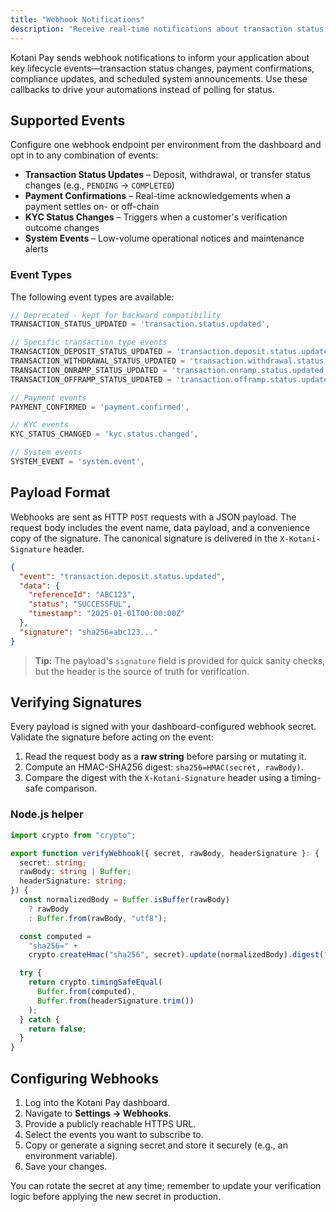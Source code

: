 ```yaml
---
title: "Webhook Notifications"
description: "Receive real-time notifications about transaction status updates and other events."
---
```


Kotani Pay sends webhook notifications to inform your application about key lifecycle events—transaction status changes, payment confirmations, compliance updates, and scheduled system announcements. Use these callbacks to drive your automations instead of polling for status.

## Supported Events

Configure one webhook endpoint per environment from the dashboard and opt in to any combination of events:

- **Transaction Status Updates** – Deposit, withdrawal, or transfer status changes (e.g., `PENDING` → `COMPLETED`)
- **Payment Confirmations** – Real-time acknowledgements when a payment settles on- or off-chain
- **KYC Status Changes** – Triggers when a customer's verification outcome changes
- **System Events** – Low-volume operational notices and maintenance alerts

### Event Types

The following event types are available:

```typescript
// Deprecated - kept for backward compatibility
TRANSACTION_STATUS_UPDATED = 'transaction.status.updated',

// Specific transaction type events
TRANSACTION_DEPOSIT_STATUS_UPDATED = 'transaction.deposit.status.updated',
TRANSACTION_WITHDRAWAL_STATUS_UPDATED = 'transaction.withdrawal.status.updated',
TRANSACTION_ONRAMP_STATUS_UPDATED = 'transaction.onramp.status.updated',
TRANSACTION_OFFRAMP_STATUS_UPDATED = 'transaction.offramp.status.updated',

// Payment events
PAYMENT_CONFIRMED = 'payment.confirmed',

// KYC events
KYC_STATUS_CHANGED = 'kyc.status.changed',

// System events
SYSTEM_EVENT = 'system.event',
```

## Payload Format

Webhooks are sent as HTTP `POST` requests with a JSON payload. The request body includes the event name, data payload, and a convenience copy of the signature. The canonical signature is delivered in the `X-Kotani-Signature` header.

```json
{
  "event": "transaction.deposit.status.updated",
  "data": {
    "referenceId": "ABC123",
    "status": "SUCCESSFUL",
    "timestamp": "2025-01-01T00:00:00Z"
  },
  "signature": "sha256=abc123..."
}
```

> **Tip:** The payload's `signature` field is provided for quick sanity checks, but the header is the source of truth for verification.

## Verifying Signatures

Every payload is signed with your dashboard-configured webhook secret. Validate the signature before acting on the event:

1. Read the request body as a **raw string** before parsing or mutating it.
2. Compute an HMAC-SHA256 digest: `sha256=HMAC(secret, rawBody)`.
3. Compare the digest with the `X-Kotani-Signature` header using a timing-safe comparison.

### Node.js helper

```ts
import crypto from "crypto";

export function verifyWebhook({ secret, rawBody, headerSignature }: {
  secret: string;
  rawBody: string | Buffer;
  headerSignature: string;
}) {
  const normalizedBody = Buffer.isBuffer(rawBody)
    ? rawBody
    : Buffer.from(rawBody, "utf8");

  const computed =
    "sha256=" +
    crypto.createHmac("sha256", secret).update(normalizedBody).digest("hex");

  try {
    return crypto.timingSafeEqual(
      Buffer.from(computed),
      Buffer.from(headerSignature.trim())
    );
  } catch {
    return false;
  }
}
```

## Configuring Webhooks

1. Log into the Kotani Pay dashboard.
2. Navigate to **Settings → Webhooks**.
3. Provide a publicly reachable HTTPS URL.
4. Select the events you want to subscribe to.
5. Copy or generate a signing secret and store it securely (e.g., an environment variable).
6. Save your changes.

You can rotate the secret at any time; remember to update your verification logic before applying the new secret in production.
